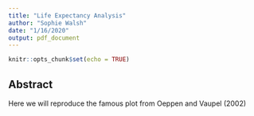 ```yaml
---
title: "Life Expectancy Analysis"
author: "Sophie Walsh"
date: "1/16/2020"
output: pdf_document
---
```


```r
knitr::opts_chunk$set(echo = TRUE)
```

## Abstract

Here we will reproduce the famous plot from Oeppen and Vaupel (2002)